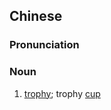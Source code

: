 {{also|奖杯|獎杯}}
==Chinese==
{{zh-forms|s=奖杯|t2=獎杯}}
{{wikipedia|lang=zh}}

===Pronunciation===
{{zh-pron
|m=jiǎngbēi
|c=zoeng2 bui1
|mn=chióng-poe
|cat=n
}}

===Noun===
{{zh-noun}}

# [[trophy]]; trophy [[cup]]